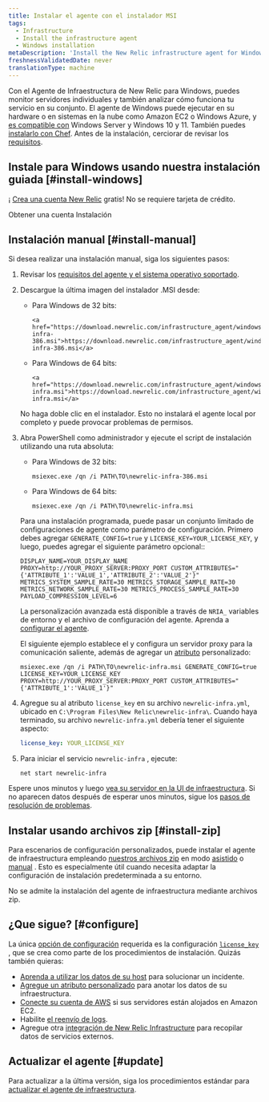 ```yaml
---
title: Instalar el agente con el instalador MSI
tags:
  - Infrastructure
  - Install the infrastructure agent
  - Windows installation
metaDescription: 'Install the New Relic infrastructure agent for Windows with a simple headless MSI, and do basic configuration.'
freshnessValidatedDate: never
translationType: machine
---
```


Con el Agente de Infraestructura de New Relic para Windows, puedes monitor servidores individuales y también analizar cómo funciona tu servicio en su conjunto. El agente de Windows puede ejecutar en su hardware o en sistemas en la nube como Amazon EC2 o Windows Azure, y [es compatible con](/docs/infrastructure/install-infrastructure-agent/get-started/requirements-infrastructure-agent) Windows Server y Windows 10 y 11. También puedes [instalarlo con Chef](/docs/infrastructure/new-relic-infrastructure/config-management-tools/configure-new-relic-infrastructure-using-chef). Antes de la instalación, cerciorar de revisar los [requisitos](/docs/infrastructure/new-relic-infrastructure/getting-started/compatibility-requirements-new-relic-infrastructurets).

## Instale para Windows usando nuestra instalación guiada [#install-windows]

¡ [Crea una cuenta New Relic](https://newrelic.com/signup) gratis! No se requiere tarjeta de crédito.

<ButtonGroup>
  <ButtonLink role="button" to="https://newrelic.com/signup" variant="primary">
    Obtener una cuenta
  </ButtonLink>

  <ButtonLink role="button" to="https://one.newrelic.com/marketplace/install-data-source?state=fbe85f19-a04c-7a2b-0765-3a96ab418be6" variant="primary">
    Instalación
  </ButtonLink>
</ButtonGroup>

## Instalación manual [#install-manual]

Si desea realizar una instalación manual, siga los siguientes pasos:

1. Revisar los [requisitos del agente y el sistema operativo soportado](/docs/infrastructure/new-relic-infrastructure/getting-started/compatibility-requirements-new-relic-infrastructure).

2. Descargue la última imagen del instalador .MSI desde:

   * Para Windows de 32 bits:

     ```
     <a href="https://download.newrelic.com/infrastructure_agent/windows/386/newrelic-infra-386.msi">https://download.newrelic.com/infrastructure_agent/windows/386/newrelic-infra-386.msi</a>​
     ```

   * Para Windows de 64 bits:

     ```
     <a href="https://download.newrelic.com/infrastructure_agent/windows/newrelic-infra.msi">https://download.newrelic.com/infrastructure_agent/windows/newrelic-infra.msi</a>
     ```

   <Callout variant="important">
     No haga doble clic en el instalador. Esto no instalará el agente local por completo y puede provocar problemas de permisos.
   </Callout>

3. Abra PowerShell como administrador y ejecute el script de instalación utilizando una ruta absoluta:

   * Para Windows de 32 bits:

     ```shell
     msiexec.exe /qn /i PATH\TO\newrelic-infra-386.msi
     ```

   * Para Windows de 64 bits:

     ```shell
     msiexec.exe /qn /i PATH\TO\newrelic-infra.msi
     ```

   Para una instalación programada, puede pasar un conjunto limitado de configuraciones de agente como parámetro de configuración. Primero debes agregar `GENERATE_CONFIG=true` y `LICENSE_KEY=YOUR_LICENSE_KEY`, y luego, puedes agregar el siguiente parámetro opcional::

   ```shell
   DISPLAY_NAME=YOUR_DISPLAY_NAME PROXY=http://YOUR_PROXY_SERVER:PROXY_PORT CUSTOM_ATTRIBUTES="{'ATTRIBUTE_1':'VALUE_1','ATTRIBUTE_2':'VALUE_2'}" METRICS_SYSTEM_SAMPLE_RATE=30 METRICS_STORAGE_SAMPLE_RATE=30 METRICS_NETWORK_SAMPLE_RATE=30 METRICS_PROCESS_SAMPLE_RATE=30 PAYLOAD_COMPRESSION_LEVEL=6
   ```

   La personalización avanzada está disponible a través de `NRIA_` variables de entorno y el archivo de configuración del agente. Aprenda a [configurar el agente](/docs/infrastructure/install-infrastructure-agent/configuration/configure-infrastructure-agent/).

   El siguiente ejemplo establece el <InlinePopover type="licenseKey" />y configura un servidor proxy para la comunicación saliente, además de agregar un [atributo](/docs/using-new-relic/welcome-new-relic/get-started/glossary#attribute) personalizado:

   ```shell
   msiexec.exe /qn /i PATH\TO\newrelic-infra.msi GENERATE_CONFIG=true LICENSE_KEY=YOUR_LICENSE_KEY PROXY=http://YOUR_PROXY_SERVER:PROXY_PORT CUSTOM_ATTRIBUTES="{'ATTRIBUTE_1':'VALUE_1'}"
   ```

4. Agregue su <InlinePopover type="licenseKey" />al atributo `license_key` en su archivo `newrelic-infra.yml`, ubicado en `C:\Program Files\New Relic\newrelic-infra\`. Cuando haya terminado, su archivo `newrelic-infra.yml` debería tener el siguiente aspecto:

   ```yml
   license_key: YOUR_LICENSE_KEY
   ```

5. Para iniciar el servicio `newrelic-infra` , ejecute:

   ```shell
   net start newrelic-infra
   ```

Espere unos minutos y luego [vea su servidor en la UI de infraestructura](/docs/infrastructure/infrastructure-ui-pages/infra-ui-overview). Si no aparecen datos después de esperar unos minutos, sigue los [pasos de resolución de problemas](/docs/infrastructure/new-relic-infrastructure/troubleshooting/no-data-appears-infrastructure).

## Instalar usando archivos zip [#install-zip]

Para escenarios de configuración personalizados, puede instalar el agente de infraestructura empleando [nuestros archivos zip](https://download.newrelic.com/infrastructure_agent/binaries/windows/) en modo [asistido](/docs/infrastructure/install-configure-infrastructure/windows-installation/assisted-install-infrastructure-windows) o [manual](/docs/infrastructure/install-configure-infrastructure/windows-installation/manual-install-infrastructure-windows) . Esto es especialmente útil cuando necesita adaptar la configuración de instalación predeterminada a su entorno.

<Callout variant="caution">
  No se admite la instalación del agente de infraestructura mediante archivos zip.
</Callout>

<InstallFeedback />

## ¿Que sigue? [#configure]

La única [opción de configuración](/docs/infrastructure/install-configure-infrastructure/configuration/configure-infrastructure-agent) requerida es la configuración [`license_key`](/docs/Infrastructure-configure-your-agent#conf-license_key) , que se crea como parte de los procedimientos de instalación. Quizás también quieras:

* [Aprenda a utilizar los datos de su host](/docs/tutorial-troubleshoot-infra-hosts/diagnose-app-infra-data) para solucionar un incidente.
* [Agregue un atributo personalizado](/docs/Infrastructure-configure-your-agent#conf-custom_attributes) para anotar los datos de su infraestructura.
* [Conecte su cuenta de AWS](/docs/infrastructure-amazon-aws-ec2-integration#connect) si sus servidores están alojados en Amazon EC2.
* Habilite [el reenvío de logs](/docs/logs/enable-new-relic-logs/1-enable-logs/forward-your-logs-using-new-relic-infrastructure-agent).
* Agregue otra [integración de New Relic Infrastructure](/docs/infrastructure/introduction-infra-monitoring) para recopilar datos de servicios externos.

## Actualizar el agente [#update]

Para actualizar a la última versión, siga los procedimientos estándar para [actualizar el agente de infraestructura](/docs/infrastructure/new-relic-infrastructure/installation/update-infrastructure-agent).